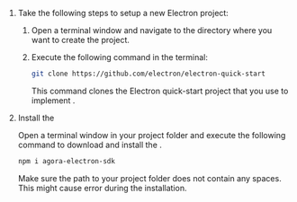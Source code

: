 <PlatformWrapper platform="electron">

1.  Take the following steps to setup a new Electron project:

    1.  Open a terminal window and navigate to the directory where you want to create the project.

    2.  Execute the following command in the terminal:

        ``` bash
        git clone https://github.com/electron/electron-quick-start
        ```
        This command clones the Electron quick-start project that you use to implement <Vg k="COMPANY"/> <Vpd k="PRODUCT" />.

2.  Install the <Vpd k="SDK" />

    Open a terminal window in your project folder and execute the following command to download and install the <Vpd k="SDK" />.

    ``` bash
    npm i agora-electron-sdk
    ```
    Make sure the path to your project folder does not contain any spaces. This might cause error during the <Vpd k="SDK" /> installation.
</PlatformWrapper>
